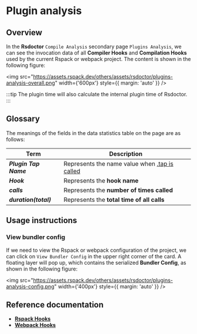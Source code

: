 # Plugin analysis

## Overview

In the **Rsdoctor** `Compile Analysis` secondary page `Plugins Analysis`, we can see the invocation data of all **Compiler Hooks** and **Compilation Hooks** used by the current Rspack or webpack project. The content is shown in the following figure:

<img
  src="https://assets.rspack.dev/others/assets/rsdoctor/plugins-analysis-overall.png"
  width={'600px'}
  style={{ margin: 'auto' }}
/>

:::tip
The plugin time will also calculate the internal plugin time of Rsdoctor.
:::

## Glossary

The meanings of the fields in the data statistics table on the page are as follows:

| Term                          | Description                                                                                               |
| ----------------------------- | --------------------------------------------------------------------------------------------------------- |
| <b><i>Plugin Tap Name</i></b> | Represents the name value when [.tap is called](https://github.com/webpack/tapable#hookhookmap-interface) |
| <b><i>Hook</i></b>            | Represents the **hook name**                                                                              |
| <b><i>calls</i></b>           | Represents the **number of times called**                                                                 |
| <b><i>duration(total)</i></b> | Represents the **total time of all calls**                                                                |

## Usage instructions

### View bundler config

If we need to view the Rspack or webpack configuration of the project, we can click on `View Bundler Config` in the upper right corner of the card. A floating layer will pop up, which contains the serialized **Bundler Config**, as shown in the following figure:

<img
  src="https://assets.rspack.dev/others/assets/rsdoctor/plugins-analysis-config.png"
  width={'400px'}
  style={{ margin: 'auto' }}
/>

## Reference documentation

- [**Rspack Hooks**](https://www.rspack.dev/api/plugin-api.html#beforecompile)
- [**Webpack Hooks**](https://webpack.js.org/api/compilation-hooks/)
